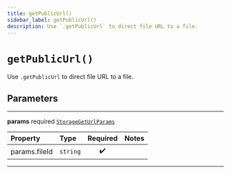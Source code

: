 ```yaml
---
title: getPublicUrl()
sidebar_label: getPublicUrl()
description: Use `.getPublicUrl` to direct file URL to a file.
---
```


# `getPublicUrl()`

Use `.getPublicUrl` to direct file URL to a file.

## Parameters

---

**<span className="parameter-name">params</span>** <span className="optional-status">required</span> [`StorageGetUrlParams`](/reference/javascript/storage/types/storage-get-url-params)

| Property                                                                                  | Type     | Required | Notes |
| :---------------------------------------------------------------------------------------- | :------- | :------: | :---- |
| <span className="parameter-name"><span className="light-grey">params.</span>fileId</span> | `string` |    ✔️    |       |

---
